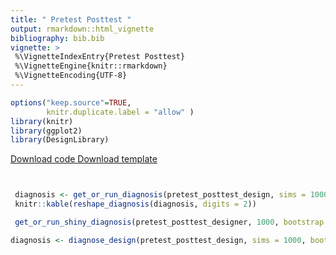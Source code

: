 ```yaml
---
title: " Pretest Posttest " 
output: rmarkdown::html_vignette
bibliography: bib.bib
vignette: >
 %\VignetteIndexEntry{Pretest Posttest}
 %\VignetteEngine{knitr::rmarkdown}
 %\VignetteEncoding{UTF-8}
---
```

              
```r
options("keep.source"=TRUE,
        knitr.duplicate.label = "allow" )
library(knitr)
library(ggplot2)
library(DesignLibrary)
```
              
<div class="btn-group">
  <a class="btn btn-primary" href="http://declaredesign.org/articles/pretest_posttest.R">
     <i class="fa fa-code" title = "Download code for design" fa-2x></i> Download code
  </a>
  <a class="btn btn-primary" href="http://declaredesign.org/articles/pretest_posttest_designer.RDS">
     <i class="fa fa-clipboard" title = "Download template for design" fa-2x></i> Download template
  </a>
<!--
  <a class="btn btn-primary" href="http://shiny.declaredesign.org/inspector/?topic=pretest_posttest">
     <i class="fa fa-area-chart" title = "Go to the design inspector" fa-2x></i> Inspect design
   </a>
--> 
</div>
            
  



```r
```

  
```r
```
  

```r
 diagnosis <- get_or_run_diagnosis(pretest_posttest_design, sims = 1000, bootstrap = FALSE)
 knitr::kable(reshape_diagnosis(diagnosis, digits = 2))
```
  
  

```r
 get_or_run_shiny_diagnosis(pretest_posttest_designer, 1000, bootstrap = FALSE)
```
                     

```r
diagnosis <- diagnose_design(pretest_posttest_design, sims = 1000, bootstrap = FALSE)
```


